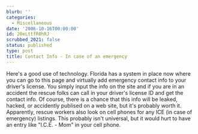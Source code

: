 ```yaml
---
blurb: ''
categories:
  - Miscellaneous
date: '2006-10-16T00:00:00'
id: 20eLttfR0hRJ
scrubbed_2021: false
status: published
type: post
title: Contact Info - In case of an emergency
---
```


Here's a good use of technology. Florida has a system in place now
where you can go to this page and virtually add emergency contact
info to your driver's license. You simply input the info on the
site and if you are in an accident the rescue folks can call in
your driver's license ID and get the contact info. Of course, there
is a chance that this info will be leaked, hacked, or accidently
publised on a web site, but it's probably worth it. Apparently,
rescue workers also look on cell phones for any ICE (in case of
emergency) listings. This probably isn't universal, but it would
hurt to have an entry like "I.C.E. - Mom" in your cell phone.
